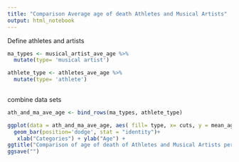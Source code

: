 ---
title: "Comparison Average age of death Athletes and Musical Artists"
output: html_notebook
---

Define athletes and artists 
```{r}
ma_types <- musical_artist_ave_age %>%
  mutate(type= 'musical artist')

athlete_type <- athletes_ave_age %>%
  mutate(type= 'athlete')
  
```
combine data sets
```{r}
ath_and_ma_ave_age <- bind_rows(ma_types, athlete_type)
```


```{r}
ggplot(data = ath_and_ma_ave_age, aes( fill= type, x= cuts, y = mean_age) )+
  geom_bar(position='dodge', stat = "identity")+
   xlab("Categories") + ylab("Age") +
ggtitle("Comparison of age of death of Athletes and Musical Artists per 50 years")
ggsave("")

```

